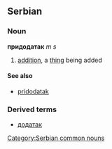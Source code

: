 ==Serbian==
===Noun===
'''придодатак''' ''m s''
#[[addition]], a [[thing]] being added
====See also====
*[[pridodatak]]
===Derived terms===
*[[додатак]]
[[Category:Serbian common nouns]]